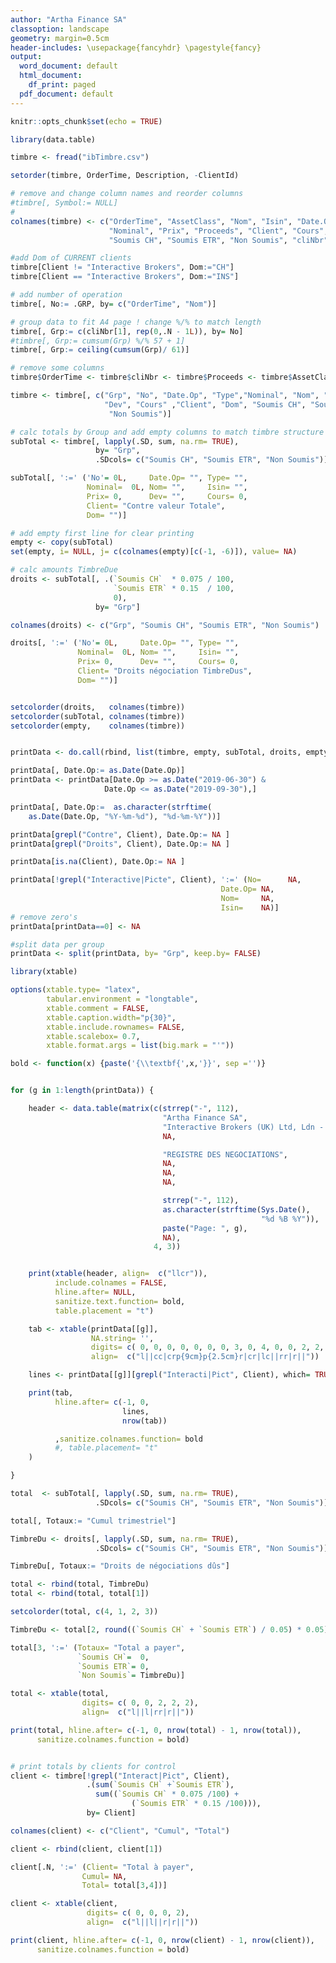 ```yaml
---
author: "Artha Finance SA"
classoption: landscape
geometry: margin=0.5cm
header-includes: \usepackage{fancyhdr} \pagestyle{fancy}
output:
  word_document: default
  html_document:
    df_print: paged
  pdf_document: default
---
```


```r

knitr::opts_chunk$set(echo = TRUE)

```



```r


library(data.table)

timbre <- fread("ibTimbre.csv")

setorder(timbre, OrderTime, Description, -ClientId)

# remove and change column names and reorder columns
#timbre[, Symbol:= NULL]
# 
colnames(timbre) <- c("OrderTime", "AssetClass", "Nom", "Isin", "Date.Op", "Dev", "Type", 
                      "Nominal", "Prix", "Proceeds", "Client", "Cours", 
                      "Soumis CH", "Soumis ETR", "Non Soumis", "cliNbr")

#add Dom of CURRENT clients
timbre[Client != "Interactive Brokers", Dom:="CH"]
timbre[Client == "Interactive Brokers", Dom:="INS"]

# add number of operation
timbre[, No:= .GRP, by= c("OrderTime", "Nom")] 

# group data to fit A4 page ! change %/% to match length
timbre[, Grp:= c(cliNbr[1], rep(0,.N - 1L)), by= No]
#timbre[, Grp:= cumsum(Grp) %/% 57 + 1]
timbre[, Grp:= ceiling(cumsum(Grp)/ 61)]

# remove some columns
timbre$OrderTime <- timbre$cliNbr <- timbre$Proceeds <- timbre$AssetClass <- NULL

timbre <- timbre[, c("Grp", "No", "Date.Op", "Type","Nominal", "Nom", "Isin", "Prix",
                     "Dev", "Cours" ,"Client", "Dom", "Soumis CH", "Soumis ETR",
                      "Non Soumis")]

# calc totals by Group and add empty columns to match timbre structure
subTotal <- timbre[, lapply(.SD, sum, na.rm= TRUE), 
                   by= "Grp",
                   .SDcols= c("Soumis CH", "Soumis ETR", "Non Soumis")]

subTotal[, ':=' ('No'= 0L,     Date.Op= "", Type= "", 
                 Nominal=  0L, Nom= "",     Isin= "", 
                 Prix= 0,      Dev= "",     Cours= 0, 
                 Client= "Contre valeur Totale", 
                 Dom= "")]

# add empty first line for clear printing
empty <- copy(subTotal)
set(empty, i= NULL, j= c(colnames(empty)[c(-1, -6)]), value= NA)

# calc amounts TimbreDue
droits <- subTotal[, .(`Soumis CH`  * 0.075 / 100,
                       `Soumis ETR` * 0.15  / 100,
                       0), 
                   by= "Grp"]

colnames(droits) <- c("Grp", "Soumis CH", "Soumis ETR", "Non Soumis")

droits[, ':=' ('No'= 0L,     Date.Op= "", Type= "", 
               Nominal=  0L, Nom= "",     Isin= "", 
               Prix= 0,      Dev= "",     Cours= 0,
               Client= "Droits négociation TimbreDus", 
               Dom= "")]


setcolorder(droits,   colnames(timbre))
setcolorder(subTotal, colnames(timbre))
setcolorder(empty,    colnames(timbre))


printData <- do.call(rbind, list(timbre, empty, subTotal, droits, empty))

printData[, Date.Op:= as.Date(Date.Op)]
printData <- printData[Date.Op >= as.Date("2019-06-30") & 
                     Date.Op <= as.Date("2019-09-30"),]

printData[, Date.Op:=  as.character(strftime(
    as.Date(Date.Op, "%Y-%m-%d"), "%d-%m-%Y"))]

printData[grepl("Contre", Client), Date.Op:= NA ]
printData[grepl("Droits", Client), Date.Op:= NA ]

printData[is.na(Client), Date.Op:= NA ]

printData[!grepl("Interactive|Picte", Client), ':=' (No=      NA,
                                               Date.Op= NA,
                                               Nom=     NA,
                                               Isin=    NA)]
# remove zero's
printData[printData==0] <- NA

#split data per group 
printData <- split(printData, by= "Grp", keep.by= FALSE)


```


```r

library(xtable)

options(xtable.type= "latex",
        tabular.environment = "longtable",
        xtable.comment = FALSE,
        xtable.caption.width="p{30}",
        xtable.include.rownames= FALSE,
        xtable.scalebox= 0.7,
        xtable.format.args = list(big.mark = "'"))

bold <- function(x) {paste('{\\textbf{',x,'}}', sep ='')}


for (g in 1:length(printData)) {

    header <- data.table(matrix(c(strrep("-", 112),
                                  "Artha Finance SA",
                                  "Interactive Brokers (UK) Ltd, Ldn - Pictet, Lux",
                                  NA,

                                  "REGISTRE DES NEGOCIATIONS",
                                  NA,
                                  NA,
                                  NA,

                                  strrep("-", 112),
                                  as.character(strftime(Sys.Date(),
                                                        "%d %B %Y")),
                                  paste("Page: ", g),
                                  NA),
                                4, 3))


    print(xtable(header, align=  c("llcr")),
          include.colnames = FALSE,
          hline.after= NULL,
          sanitize.text.function= bold,
          table.placement = "t")

    tab <- xtable(printData[[g]],
                  NA.string= '',
                  digits= c( 0, 0, 0, 0, 0, 0, 0, 3, 0, 4, 0, 0, 2, 2, 2),
                  align=  c("l||cc|crp{9cm}p{2.5cm}r|cr|lc||rr|r||"))

    lines <- printData[[g]][grepl("Interacti|Pict", Client), which= TRUE]

    print(tab,
          hline.after= c(-1, 0,
                         lines,
                         nrow(tab))

          ,sanitize.colnames.function= bold
          #, table.placement= "t"
    )

}

total  <- subTotal[, lapply(.SD, sum, na.rm= TRUE),
                   .SDcols= c("Soumis CH", "Soumis ETR", "Non Soumis")]

total[, Totaux:= "Cumul trimestriel"]

TimbreDu <- droits[, lapply(.SD, sum, na.rm= TRUE),
                   .SDcols= c("Soumis CH", "Soumis ETR", "Non Soumis")]

TimbreDu[, Totaux:= "Droits de négociations dûs"]

total <- rbind(total, TimbreDu)
total <- rbind(total, total[1])

setcolorder(total, c(4, 1, 2, 3))

TimbreDu <- total[2, round((`Soumis CH` + `Soumis ETR`) / 0.05) * 0.05]

total[3, ':=' (Totaux= "Total a payer",
               `Soumis CH`=  0,
               `Soumis ETR`= 0,
               `Non Soumis`= TimbreDu)]

total <- xtable(total,
                digits= c( 0, 0, 2, 2, 2),
                align=  c("l||l|rr|r||"))

print(total, hline.after= c(-1, 0, nrow(total) - 1, nrow(total)),
      sanitize.colnames.function = bold)


# print totals by clients for control
client <- timbre[!grepl("Interact|Pict", Client), 
                 .(sum(`Soumis CH` +`Soumis ETR`),
                   sum((`Soumis CH` * 0.075 /100) +
                           (`Soumis ETR` * 0.15 /100))), 
                 by= Client]

colnames(client) <- c("Client", "Cumul", "Total")

client <- rbind(client, client[1])

client[.N, ':=' (Client= "Total à payer",
                Cumul= NA,
                Total= total[3,4])]

client <- xtable(client,
                 digits= c( 0, 0, 0, 2),
                 align=  c("l||l||r|r||"))

print(client, hline.after= c(-1, 0, nrow(client) - 1, nrow(client)),
      sanitize.colnames.function = bold)


```


